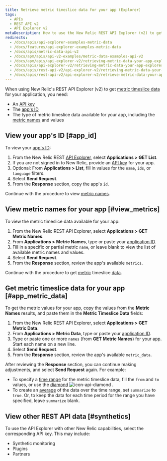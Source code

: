 ```yaml
---
title: Retrieve metric timeslice data for your app (Explorer)
tags:
  - APIs
  - REST API v2
  - API Explorer v2
metaDescription: How to use the New Relic REST API Explorer (v2) to get metric data for your application.
redirects:
  - /docs/apis/api-explorer-examples-metric-data
  - /docs/features/api-explorer-examples-metric-data
  - /docs/apis/metric-data-api-v2
  - /docs/apm/apis/api-v2-examples/metric-data-examples-api-v2
  - /docs/apm/apis/api-explorer-v2/retrieving-metric-data-your-app-explorer
  - /docs/apis/api-explorer-v2/retrieving-metric-data-your-app-explorer
  - /docs/apis/rest-api-v2/api-explorer-v2/retrieving-metric-data-your-app-explorer
  - /docs/apis/rest-api-v2/api-explorer-v2/retrieve-metric-data-your-app-explorer
---
```


When using New Relic's REST API Explorer (v2) to get [metric timeslice data](/docs/telemetry-data-platform/ingest-manage-data/understand-data/new-relic-data-types#timeslice-data) for your application, you need:

* An [API key](/docs/apis/rest-api-v2/getting-started/introduction-new-relic-rest-api-v2#api_key)
* The [app's ID](#app_id)
* The type of metric timeslice data available for your app, including the [metric names](#view_metrics) and values

## View your app's ID [#app_id]

To view your [app's ID](/docs/apm/apis/requirements/identification-code):

1. From the New Relic REST [API Explorer](https://rpm.newrelic.com/api/explore "Link opens in a new window"), select **Applications > GET List**.
2. If you are not signed in to New Relic, provide an [API key](/docs/apis/rest-api-v2/requirements/rest-api-key#viewing) for your app.
3. Optional: From **Applications > List**, fill in values for the `name`, `ids`, or `language` filters.
4. Select **Send Request**.
5. From the **Response** section, copy the app's `id`.

Continue with the procedure to view [metric names](#view_metrics).

## View metric names for your app [#view_metrics]

To view the metric timeslice data available for your app:

1. From the New Relic REST API Explorer, select **Applications > GET Metric Names**.
2. From **Applications > Metric Names**, type or paste your [application ID](/docs/apm/apis/requirements/identification-code).
3. Fill in a specific or partial metric `name`, or leave blank to view the list of available metric names and values.
4. Select **Send Request**.
5. From the **Response** section, review the app's available `metrics`.

Continue with the procedure to get [metric](#app_metric_data) timeslice [data](#app_metric_data).

## Get metric timeslice data for your app [#app_metric_data]

To get the metric values for your app, copy the values from the **Metric Names** results, and paste them in the **Metric Timeslice Data** fields:

1. From the New Relic REST API Explorer, select **Applications > GET Metric Data**.
2. From **Applications > Metric Data**, type or paste your [application ID](/docs/apm/apis/requirements/identification-code).
3. Type or paste one or more `names` (from **GET Metric Names**) for your app. Start each name on a new line.
4. Select **Send Request**.
5. From the **Response** section, review the app's available `metric_data`.

After reviewing the **Response** section, you can continue making adjustments, and select **Send Request** again. For example:

* To specify a [time range](/docs/apm/apis/api-v2-examples/specifying-time-range-api-v2) for the metric timeslice data, fill the `from` and `to` values, or use the [diamond](/docs/apm/apis/api-explorer-v2/parts-api-explorer#diamond) ![icon-api-diamond](./images/icon-api-diamond.png "icon-api-diamond") .
* To create an [average](/docs/apm/apis/requirements/calculating-average-metric-values-summarize) of the data over the time range, set `summarize` to `true`. Or, to keep the data for each time period for the range you have specified, leave `summarize` blank.

## View other REST API data [#synthetics]

To use the API Explorer with other New Relic capabilities, select the corresponding API key. This may include:

* Synthetic monitoring
* Plugins
* Partners
